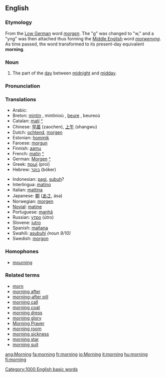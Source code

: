 ==English==

{{rank|sent|keep|myself|273|morning|money|door|round}}

===Etymology===
From the [[Low German]] word ''[[morgen]]''. The "g" was changed to "w," and a "yng" was then attached thus forming the [[Middle English]] word ''[[morwenyng]]''. As time passed, the word transformed to its present-day equivalent '''morning'''. 

===Noun===
#The part of the [[day]] between [[midnight]] and [[midday]].
===Pronunciation===

===Translations===
{{top}}
*Arabic: {{ARchar|[[صباح]]}} {{Unicode|(ʂabá:ħ)}}
*Breton: [[mintin]] {{m}}, mintinioù {{p}}, [[beure]] {{m}}, beureoù {{p}}
*Catalan: [[matí]] {{m}} [[:ca:matí|^]] 
*Chinese: [[早晨]] (zaochen), [[上午]] (shangwu)
*Dutch: [[ochtend]], [[morgen]]
*Estonian: [[hommik]]
*Faroese: [[morgun]]
*Finnish: [[aamu]]
*French: [[matin]] {{m}} [[:fr:matin|^]] 
*German: [[Morgen]] {{m}} [[:de:Morgen|^]]
*Greek: [[πρωί]] (proí) {{n}} 
*Hebrew: [[בוקר]] (bóker)
{{mid}}
*Indonesian: [[pagi]], [[subuh]]?
*Interlingua: [[matino]]
*Italian: [[mattina]] {{f}}
*Japanese: [[朝]] ([[あさ]], ása)
*Norwegian: [[morgen]]
*[[Novial]]: [[matine]]
*Portuguese: [[manhã]] {{f}}
*Russian: [[утро]] (útro) {{n}}
*Slovene: [[jutro]] {{n}}
*Spanish: [[mañana]] {{f}}
*Swahili: [[asubuhi]] ''(noun 9/10)''
*Swedish: [[morgon]] {{c}}
{{bottom}}

===Homophones===
*[[mourning]]

===Related terms===
*[[morn]]
*[[morning after]]
*[[morning-after pill]]
*[[morning call]]
*[[morning coat]]
*[[morning dress]]
*[[morning glory]]
*[[Morning Prayer]]
*[[morning room]]
*[[morning sickness]]
*[[morning star]]
*[[morning suit]]

[[Category:1000 English basic words]]
[[ang:Morning]]
[[fa:morning]]
[[fr:morning]]
[[io:Morning]]
[[it:morning]]
[[hu:morning]]
[[fi:morning]]